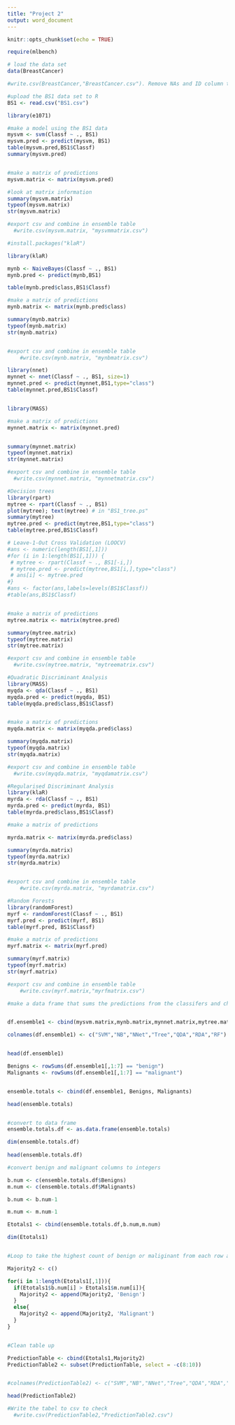 ---
title: "Project 2"
output: word_document
---

```{r setup, include=FALSE}
knitr::opts_chunk$set(echo = TRUE)
```



```{r}
require(mlbench)

# load the data set
data(BreastCancer)

#write.csv(BreastCancer,"BreastCancer.csv"). Remove NAs and ID column then save as BS1.csv.

#upload the BS1 data set to R
BS1 <- read.csv("BS1.csv")

```


```{r}
library(e1071)

#make a model using the BS1 data
mysvm <- svm(Classf ~ ., BS1)
mysvm.pred <- predict(mysvm, BS1)
table(mysvm.pred,BS1$Classf)
summary(mysvm.pred)


#make a matrix of predictions
mysvm.matrix <- matrix(mysvm.pred)

#look at matrix information
summary(mysvm.matrix)
typeof(mysvm.matrix)
str(mysvm.matrix)

#export csv and combine in ensemble table 
  #write.csv(mysvm.matrix, "mysvmmatrix.csv")

```


```{r}

#install.packages("klaR")

library(klaR)

mynb <- NaiveBayes(Classf ~ ., BS1)
mynb.pred <- predict(mynb,BS1)

table(mynb.pred$class,BS1$Classf)

#make a matrix of predictions
mynb.matrix <- matrix(mynb.pred$class)

summary(mynb.matrix)
typeof(mynb.matrix)
str(mynb.matrix)


#export csv and combine in ensemble table 
    #write.csv(mynb.matrix, "mynbmatrix.csv")

```


```{r}
library(nnet)
mynnet <- nnet(Classf ~ ., BS1, size=1)
mynnet.pred <- predict(mynnet,BS1,type="class")
table(mynnet.pred,BS1$Classf)


library(MASS)

#make a matrix of predictions
mynnet.matrix <- matrix(mynnet.pred)


summary(mynnet.matrix)
typeof(mynnet.matrix)
str(mynnet.matrix)

#export csv and combine in ensemble table 
  #write.csv(mynnet.matrix, "mynnetmatrix.csv")

```


```{r}
#Decision trees
library(rpart)
mytree <- rpart(Classf ~ ., BS1)
plot(mytree); text(mytree) # in "BS1_tree.ps"
summary(mytree)
mytree.pred <- predict(mytree,BS1,type="class")
table(mytree.pred,BS1$Classf)

# Leave-1-Out Cross Validation (LOOCV)
#ans <- numeric(length(BS1[,1]))
#for (i in 1:length(BS1[,1])) {
 # mytree <- rpart(Classf ~ ., BS1[-i,])
 # mytree.pred <- predict(mytree,BS1[i,],type="class")
 # ans[i] <- mytree.pred
#}
#ans <- factor(ans,labels=levels(BS1$Classf))
#table(ans,BS1$Classf)


#make a matrix of predictions
mytree.matrix <- matrix(mytree.pred)

summary(mytree.matrix)
typeof(mytree.matrix)
str(mytree.matrix)

#export csv and combine in ensemble table 
  #write.csv(mytree.matrix, "mytreematrix.csv")

```


```{r}
#Quadratic Discriminant Analysis
library(MASS)
myqda <- qda(Classf ~ ., BS1)
myqda.pred <- predict(myqda, BS1)
table(myqda.pred$class,BS1$Classf)


#make a matrix of predictions
myqda.matrix <- matrix(myqda.pred$class)

summary(myqda.matrix)
typeof(myqda.matrix)
str(myqda.matrix)

#export csv and combine in ensemble table 
  #write.csv(myqda.matrix, "myqdamatrix.csv")

```


```{r}
#Regularised Discriminant Analysis
library(klaR)
myrda <- rda(Classf ~ ., BS1)
myrda.pred <- predict(myrda, BS1)
table(myrda.pred$class,BS1$Classf)

#make a matrix of predictions 

myrda.matrix <- matrix(myrda.pred$class)

summary(myrda.matrix)
typeof(myrda.matrix)
str(myrda.matrix)


#export csv and combine in ensemble table
    #write.csv(myrda.matrix, "myrdamatrix.csv")

```


```{r}
#Random Forests
library(randomForest)
myrf <- randomForest(Classf ~ ., BS1)
myrf.pred <- predict(myrf, BS1)
table(myrf.pred, BS1$Classf)

#make a matrix of predictions
myrf.matrix <- matrix(myrf.pred)

summary(myrf.matrix)
typeof(myrf.matrix)
str(myrf.matrix)

#export csv and combine in ensemble table
    #write.csv(myrf.matrix,"myrfmatrix.csv")

```




```{r}

#make a data frame that sums the predictions from the classifers and chooses the majority classification for each prediction


df.ensemble1 <- cbind(mysvm.matrix,mynb.matrix,mynnet.matrix,mytree.matrix,myqda.matrix,myrda.matrix,myrf.matrix)

colnames(df.ensemble1) <- c("SVM","NB","NNet","Tree","QDA","RDA","RF")


head(df.ensemble1)


```

```{r}
Benigns <- rowSums(df.ensemble1[,1:7] == "benign") 
Malignants <- rowSums(df.ensemble1[,1:7] == "malignant")


ensemble.totals <- cbind(df.ensemble1, Benigns, Malignants)

head(ensemble.totals)


#convert to data frame
ensemble.totals.df <- as.data.frame(ensemble.totals)

dim(ensemble.totals.df)
  
head(ensemble.totals.df)

```


```{r}
#convert benign and malignant columns to integers

b.num <- c(ensemble.totals.df$Benigns)
m.num <- c(ensemble.totals.df$Malignants)

b.num <- b.num-1

m.num <- m.num-1

Etotals1 <- cbind(ensemble.totals.df,b.num,m.num)

dim(Etotals1)



```


```{r}
#Loop to take the highest count of benign or maliginant from each row and put into new vector 

Majority2 <- c()

for(i in 1:length(Etotals1[,1])){
  if(Etotals1$b.num[i] > Etotals1$m.num[i]){
    Majority2 <- append(Majority2, 'Benign')
  }
  else{
    Majority2 <- append(Majority2, 'Malignant')
  }
}



```





```{r}
#Clean table up

PredictionTable <- cbind(Etotals1,Majority2)
PredictionTable2 <- subset(PredictionTable, select = -c(8:10))


#colnames(PredictionTable2) <- c("SVM","NB","NNet","Tree","QDA","RDA","RF", "Total Benigns", "Total Malignants", "Majority"). Commeting this portion out. 

head(PredictionTable2)

#Write the tabel to csv to check 
  #write.csv(PredictionTable2,"PredictionTable2.csv")

```







